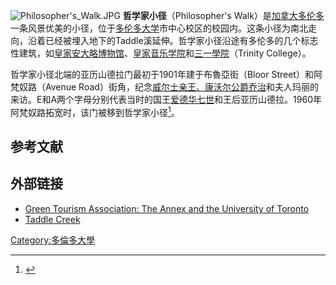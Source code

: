 {{NoteTA
| G1 = PP
| G2 = UK Places
| G3 = PoliticiansUK
}}[[Image:Philosopher's_Walk.JPG|right]]
'''哲学家小径'''（Philosopher's Walk）是[[加拿大|加拿大]][[多伦多|多伦多]]一条风景优美的小径，位于[[多伦多大学|多伦多大学]]市中心校区的校园内。这条小径为南北走向，沿着已经被埋入地下的Taddle溪延伸。哲学家小径沿途有多伦多的几个标志性建筑，如[[皇家安大略博物馆|皇家安大略博物馆]]、[[皇家音乐学院_(多伦多)|皇家音乐学院]]和[[多倫多大學三一學院|三一學院]]（Trinity College）。

哲学家小径北端的亚历山德拉门最初于1901年建于布魯亞街（Bloor Street）和阿梵奴路（Avenue Road）街角，纪念[[乔治五世_(英国)|威尔士亲王、康沃尔公爵乔治]]和夫人玛丽的来访。E和A两个字母分别代表当时的国王[[爱德华七世_(英国)|爱德华七世]]和王后亚历山德拉。1960年阿梵奴路拓宽时，该门被移到哲学家小径<ref>{{Cite web |url=http://www.toronto.ca/archives/toronto_history_faqs.htm |title=Toronto: Toronto History FAQs |accessdate=2010-02-20 |archive-date=2007-09-30 |archive-url=https://web.archive.org/web/20070930033337/http://www.toronto.ca/archives/toronto_history_faqs.htm |dead-url=no }}</ref>。

==参考文献==
{{Reflist}}

==外部链接==
{{Commonscat|Philosopher's Walk (Toronto)}}
*[https://web.archive.org/web/20070314064845/http://greentourism.ca/day_trips_annex.php Green Tourism Association: The Annex and the University of Toronto]
*[https://web.archive.org/web/20070310121251/http://www.journalism.ryerson.ca/online/downlo/altto/Untitled-1.htm Taddle Creek]

{{coord|43.666960|N|79.395217|W|region:CA-ON_type:landmark|display=title}}

[[Category:多倫多大學|Category:多倫多大學]]